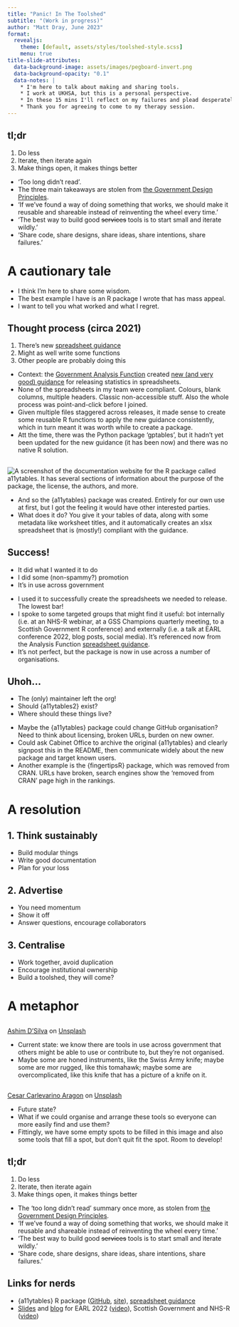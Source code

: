 ```yaml
---
title: "Panic! In The Toolshed"
subtitle: "(Work in progress)"
author: "Matt Dray, June 2023"
format:
  revealjs: 
    theme: [default, assets/styles/toolshed-style.scss]
    menu: true
title-slide-attributes:
  data-background-image: assets/images/pegboard-invert.png
  data-background-opacity: "0.1"
  data-notes: |
    * I'm here to talk about making and sharing tools.  
    * I work at UKHSA, but this is a personal perspective.
    * In these 15 mins I'll reflect on my failures and plead desperately for help.
    * Thank you for agreeing to come to my therapy session.
---
```


## tl;dr {.center data-background-image="assets/images/pegboard.png" data-background-opacity=0.1}

1. Do less
2. Iterate, then iterate again
2. Make things open, it makes things better

::: notes
* 'Too long didn't read'.
* The three main takeaways are stolen from [the Government Design Principles](https://www.gov.uk/guidance/government-design-principles).
* 'If we’ve found a way of doing something that works, we should make it reusable and shareable instead of reinventing the wheel every time.'
* 'The best way to build good <s>services</s> tools is to start small and iterate wildly.'
* 'Share code, share designs, share ideas, share intentions, share failures.'
:::

# A cautionary tale {.center data-background-image="assets/images/pegboard-invert.png" data-background-opacity=0.1}

::: notes
* I think I'm here to share some wisdom.
* The best example I have is an R package I wrote that has mass appeal.
* I want to tell you what worked and what I regret.
:::

## Thought process (circa 2021) {.center data-background-image="assets/images/pegboard.png" data-background-opacity=0.1}

1. There's new [spreadsheet guidance](https://analysisfunction.civilservice.gov.uk/policy-store/releasing-statistics-in-spreadsheets/)
1. Might as well write some functions
1. Other people are probably doing this

::: notes
* Context: the [Government Analysis Function](https://analysisfunction.civilservice.gov.uk/) created [new (and very good) guidance](https://analysisfunction.civilservice.gov.uk/policy-store/releasing-statistics-in-spreadsheets/) for releasing statistics in spreadsheets.
* None of the spreadsheets in my team were compliant. Colours, blank columns, multiple headers. Classic non-accessible stuff. Also the whole process was point-and-click before I joined.
* Given multiple files staggered across releases, it made sense to create some reusable R functions to apply the new guidance consistently, which in turn meant it was worth while to create a package.
* Att the time, there was the Python package 'gptables', but it hadn't yet been updated for the new guidance (it has been now) and there was no native R solution.
:::

## {.center .center data-background-image="assets/images/pegboard.png" data-background-opacity=0.1}

![](assets/images/website-a11ytables.png){alt='A screenshot of the documentation website for the R package called a11ytables. It has several sections of information about the purpose of the package, the license, the authors, and more.'}

::: notes
* And so the {a11ytables} package was created. Entirely for our own use at first, but I got the feeling it would have other interested parties.
* What does it do? You give it your tables of data, along with some metadata like worksheet titles, and it automatically creates an xlsx spreadsheet that is (mostly!) compliant with the guidance.
:::

## Success! {.center data-background-image="assets/images/pegboard.png" data-background-opacity=0.1}

* It did what I wanted it to do
* I did some (non-spammy?) promotion
* It's in use across government

::: notes
* I used it to successfully create the spreadsheets we needed to release. The lowest bar!
* I spoke to some targeted groups that might find it useful: bot internally (i.e. at an NHS-R webinar, at a GSS Champions quarterly meeting, to a Scottish Government R conference) and externally (i.e. a talk at EARL conference 2022, blog posts, social media). It's referenced now from the Analysis Function [spreadsheet guidance](https://analysisfunction.civilservice.gov.uk/policy-store/further-resources-for-releasing-statistics-in-spreadsheets/).
* It's not perfect, but the package is now in use across a number of organisations.
:::

## Uhoh... {.center data-background-image="assets/images/pegboard.png" data-background-opacity=0.1}

* The (only) maintainer left the org!
* Should {a11ytables2} exist?
* Where should these things live?

::: notes
* Maybe the {a11ytables} package could change GitHub organisation? Need to think about licensing, broken URLs, burden on new owner.
* Could ask Cabinet Office to archive the original {a11ytables} and clearly signpost this in the README, then communicate widely about the new package and target known users.
* Another example is the {fingertipsR} package, which was removed from CRAN. URLs have broken, search engines show the 'removed from CRAN' page high in the rankings.
:::


# A resolution {.center data-background-image="assets/images/pegboard-invert.png" data-background-opacity=0.1}

## 1. Think sustainably {.center data-background-image="assets/images/pegboard.png" data-background-opacity=0.1}

* Build modular things
* Write good documentation
* Plan for your loss

::: {.notes}
:::

## 2. Advertise {.center data-background-image="assets/images/pegboard.png" data-background-opacity=0.1}

* You need momentum
* Show it off
* Answer questions, encourage collaborators

::: notes
:::

## 3. Centralise {.center data-background-image="assets/images/pegboard.png" data-background-opacity=0.1}

* Work together, avoid duplication
* Encourage institutional ownership
* Build a toolshed, they will come?

::: {.notes}
:::

# A metaphor {.center data-background-image="assets/images/pegboard-invert.png" data-background-opacity=0.1}

::: notes
:::

## {background-image="assets/images/ashim-d-silva-Kw_zQBAChws-unsplash.jpg"}

::: footer
<a href="https://unsplash.com/es/@randomlies?utm_source=unsplash&utm_medium=referral&utm_content=creditCopyText">Ashim D’Silva</a> on <a href="https://unsplash.com/photos/Kw_zQBAChws?utm_source=unsplash&utm_medium=referral&utm_content=creditCopyText">Unsplash</a>
:::

::: notes
* Current state: we know there are tools in use across government that others might be able to use or contribute to, but they're not organised.
* Maybe some are honed instruments, like the Swiss Army knife; maybe some are mor rugged, like this tomahawk; maybe some are overcomplicated, like this knife that has a picture of a knife on it.
:::

## {background-image="assets/images/cesar-carlevarino-aragon-NL_DF0Klepc-unsplash.jpg"}

::: footer
<a href="https://unsplash.com/@carlevarino?utm_source=unsplash&utm_medium=referral&utm_content=creditCopyText">Cesar Carlevarino Aragon</a> on <a href="https://unsplash.com/photos/NL_DF0Klepc?utm_source=unsplash&utm_medium=referral&utm_content=creditCopyText">Unsplash</a>
:::

::: notes
* Future state?
* What if we could organise and arrange these tools so everyone can more easily find and use them?
* Fittingly, we have some empty spots to be filled in this image and also some tools that fill a spot, but don't quit fit the spot. Room to develop!
:::

## tl;dr {.center data-background-image="assets/images/pegboard.png" data-background-opacity=0.1}

1. Do less
2. Iterate, then iterate again
2. Make things open, it makes things better

::: notes
* The 'too long didn't read' summary once more, as stolen from [the Government Design Principles](https://www.gov.uk/guidance/government-design-principles).
* 'If we’ve found a way of doing something that works, we should make it reusable and shareable instead of reinventing the wheel every time.'
* 'The best way to build good <s>services</s> tools is to start small and iterate wildly.'
* 'Share code, share designs, share ideas, share intentions, share failures.'
:::

## Links for nerds {.center data-background-image="assets/images/pegboard.png" data-background-opacity=0.1}

* {a11ytables} R package ([GitHub](https://github.com/co-analysis/a11ytables), [site](https://co-analysis.github.io/a11ytables/)), [spreadsheet guidance]()
* [Slides](https://matt-dray.github.io/earl22-presentation/#/title-slide) and [blog](https://www.rostrum.blog/2022/09/07/earl22/) for EARL 2022 ([video](https://videos.ctfassets.net/k26sw1bgepr3/6QYherR2skslFhYvbWWuYR/d5f0cda59597cb1bfa0d163662ce5a01/Stream_1_Matt_Dray.mp4)), Scottish Government and NHS-R ([video](https://www.youtube.com/watch?v=VcEZBYDBJwo))